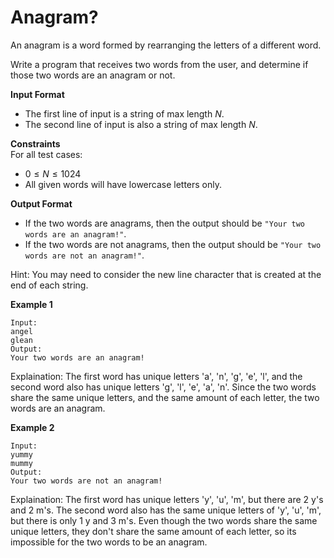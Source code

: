 
# Anagram?

An anagram is a word formed by rearranging the letters of a different word.

Write a program that receives two words from the user, and determine if those two words are an anagram or not.

**Input Format**  
- The first line of input is a string of max length $N$.
- The second line of input is also a string of max length $N$.

**Constraints**  
For all test cases:
- $0 \leq N \leq 1024$
- All given words will have lowercase letters only.

**Output Format**  
* If the two words are anagrams, then the output should be `"Your two words are an anagram!"`.
* If the two words are not anagrams, then the output should be `"Your two words are not an anagram!"`.

<Callout emoji="💡">
Hint: You may need to consider the new line character that is created at the end of each string.
</Callout>

**Example 1**

```
Input: 
angel
glean
Output: 
Your two words are an anagram! 
```
Explaination: The first word has unique letters 'a', 'n', 'g', 'e', 'l', and the second word also has unique letters 'g', 'l', 'e', 'a', 'n'. Since the two words share the same unique letters, and the same amount of each letter, the two words are an anagram.  

**Example 2**

```
Input: 
yummy
mummy
Output:
Your two words are not an anagram!
```
Explaination: The first word has unique letters 'y', 'u', 'm', but there are 2 y's and 2 m's. 
The second word also has the same unique letters of 'y', 'u', 'm', but there is only 1 y and 3 m's. 
Even though the two words share the same unique letters, they don't share the same amount of each letter, so its impossible for the two words to be an anagram. 


